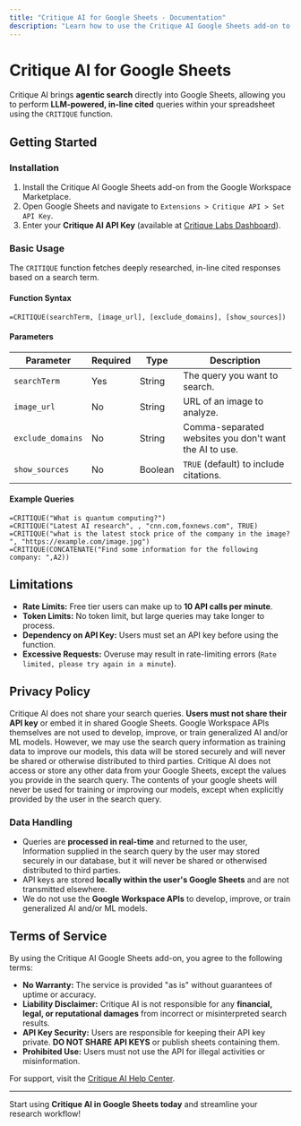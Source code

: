 ```yaml
---
title: "Critique AI for Google Sheets - Documentation"
description: "Learn how to use the Critique AI Google Sheets add-on to perform agentic search queries within your spreadsheets."
---
```


# Critique AI for Google Sheets

Critique AI brings **agentic search** directly into Google Sheets, allowing you to perform **LLM-powered, in-line cited** queries within your spreadsheet using the `CRITIQUE` function.

## **Getting Started**

### **Installation**
1. Install the Critique AI Google Sheets add-on from the Google Workspace Marketplace.
2. Open Google Sheets and navigate to `Extensions > Critique API > Set API Key`.
3. Enter your **Critique AI API Key** (available at [Critique Labs Dashboard](https://critique-labs.ai/en/dashboard)).

### **Basic Usage**
The `CRITIQUE` function fetches deeply researched, in-line cited responses based on a search term.

#### **Function Syntax**
```excel
=CRITIQUE(searchTerm, [image_url], [exclude_domains], [show_sources])
```

#### **Parameters**
| Parameter         | Required | Type    | Description |
|------------------|----------|---------|-------------|
| `searchTerm`      | Yes      | String  | The query you want to search. |
| `image_url`       | No       | String  | URL of an image to analyze. |
| `exclude_domains` | No       | String  | Comma-separated websites you don't want the AI to use. |
| `show_sources`    | No       | Boolean | `TRUE` (default) to include citations. |

#### **Example Queries**
```excel
=CRITIQUE("What is quantum computing?")
=CRITIQUE("Latest AI research", , "cnn.com,foxnews.com", TRUE)
=CRITIQUE("what is the latest stock price of the company in the image? ", "https://example.com/image.jpg")
=CRITIQUE(CONCATENATE("Find some information for the following company: ",A2))
```

## **Limitations**
- **Rate Limits:** Free tier users can make up to **10 API calls per minute**.
- **Token Limits:** No token limit, but large queries may take longer to process.
- **Dependency on API Key:** Users must set an API key before using the function.
- **Excessive Requests:** Overuse may result in rate-limiting errors (`Rate limited, please try again in a minute`).

## **Privacy Policy**
Critique AI does not share your search queries. **Users must not share their API key** or embed it in shared Google Sheets. Google Workspace APIs themselves are not used to develop, improve, or train generalized AI and/or ML models. However, we may use the search query information as training data to improve our models, this data will be stored securely and will never be shared or otherwise distributed to third parties. 
Critique AI does not access or store any other data from your Google Sheets, except the values you provide in the search query. The contents of your google sheets will never be used for training or improving our models, except when explicitly provided by the user in the search query.

### **Data Handling**
- Queries are **processed in real-time** and returned to the user, Information supplied in the search query by the user may stored securely in our database, but it will never be shared or otherwised distributed to third parties.
- API keys are stored **locally within the user's Google Sheets** and are not transmitted elsewhere.
- We do not use the **Google Workspace APIs** to develop, improve, or train generalized AI and/or ML models.

## **Terms of Service**
By using the Critique AI Google Sheets add-on, you agree to the following terms:
- **No Warranty:** The service is provided "as is" without guarantees of uptime or accuracy.
- **Liability Disclaimer:** Critique AI is not responsible for any **financial, legal, or reputational damages** from incorrect or misinterpreted search results.
- **API Key Security:** Users are responsible for keeping their API key private. **DO NOT SHARE API KEYS** or publish sheets containing them.
- **Prohibited Use:** Users must not use the API for illegal activities or misinformation.

For support, visit the [Critique AI Help Center](https://critique-labs.ai/en/help).

---
Start using **Critique AI in Google Sheets today** and streamline your research workflow!

